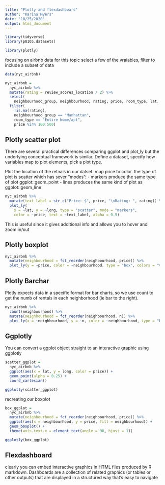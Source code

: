 ```yaml
---
title: "Plotly and flexdashboard"
author: "Karina Myers"
date: "10/25/2020"
output: html_document
---
```


```r
library(tidyverse)
library(p8105.datasets)

library(plotly)
```

focusing on airbnb data for this topic
select a few of the vraiables, filter to include a subset of data

```r
data(nyc_airbnb)

nyc_airbnb = 
  nyc_airbnb %>% 
  mutate(rating = review_scores_location / 2) %>%
  select(
    neighbourhood_group, neighbourhood, rating, price, room_type, lat, long) %>%
  filter(
    !is.na(rating), 
    neighbourhood_group == "Manhattan",
    room_type == "Entire home/apt",
    price %in% 100:500)
```

## Plotly scatter plot

There are several practical differences comparing ggplot and plot_ly but the underlying conceptual framework is similar. Define a dataset, specify how variables map to plot elements, pick a plot type. 

Plot the location of the retnals in our datset. map price to color. 
the type of plot is scatter which has sever "modes": 
  - markers produce the same type of plot ggplot::geom_point
  - lines produces the same kind of plot as ggplot::geom_line

```r
nyc_airbnb %>%
  mutate(text_label = str_c("Price: $", price, "\nRating: ", rating)) %>% 
  plot_ly(
    x = ~lat, y = ~long, type = "scatter", mode = "markers",
    color = ~price, text = ~text_label, alpha = 0.5)
```
This is useful since it gives additional info and allows you to hover and zoom in/out

## Plotly boxplot 
```r
nyc_airbnb %>% 
  mutate(neighbourhood = fct_reorder(neighbourhood, price)) %>% 
  plot_ly(y = ~price, color = ~neighbourhood, type = "box", colors = "viridis")
```

## Plotly Barchar
Plotly expects data in a specific format for bar charts, so we use count to get the numb of rentals in each neighborhood (ie bar to the right). 
```r
nyc_airbnb %>% 
  count(neighbourhood) %>% 
  mutate(neighbourhood = fct_reorder(neighbourhood, n)) %>% 
  plot_ly(x = ~neighbourhood, y = ~n, color = ~neighbourhood, type = "bar", colors = "viridis")
```

## Ggplotly 
You can convert a ggplot object straight to an interactive graphic using ggplotly 

```r
scatter_ggplot = 
  nyc_airbnb %>%
  ggplot(aes(x = lat, y = long, color = price)) +
  geom_point(alpha = 0.25) +
  coord_cartesian()

ggplotly(scatter_ggplot)
```

recreating our boxplot 
```r
box_ggplot = 
  nyc_airbnb %>% 
  mutate(neighbourhood = fct_reorder(neighbourhood, price)) %>% 
  ggplot(aes(x = neighbourhood, y = price, fill = neighbourhood)) +
  geom_boxplot() +
  theme(axis.text.x = element_text(angle = 90, hjust = 1))

ggplotly(box_ggplot)
```

## Flexdashboard 
clearly you can embed interactive graphics in HTML files produced by R markdown. Dashboards are a collection of related graphics (or tables or other outputs) that are displayed in a structured way that's easy to navigate 








